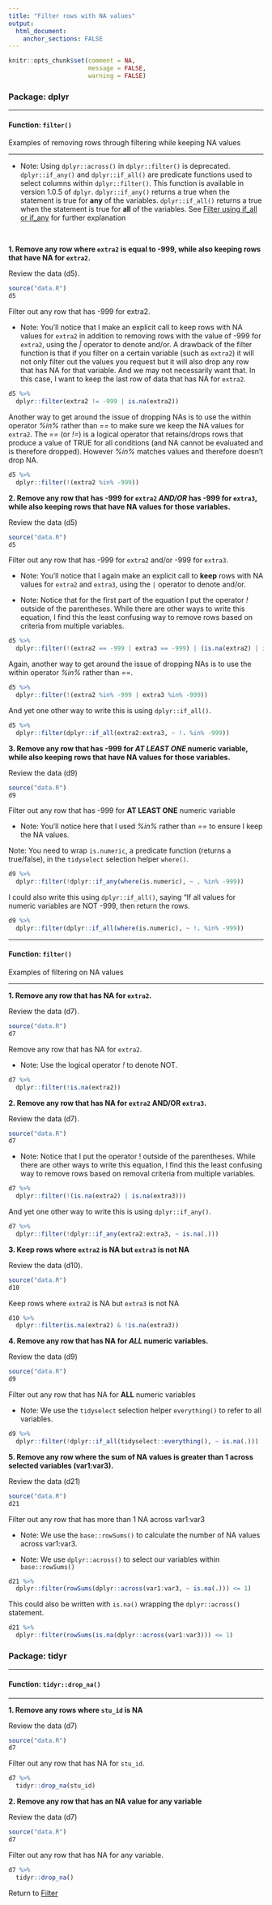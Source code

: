 ```yaml
---
title: "Filter rows with NA values"
output: 
  html_document:
    anchor_sections: FALSE
---
```


```r
knitr::opts_chunk$set(comment = NA,
                      message = FALSE,
                      warning = FALSE)
```

### Package: dplyr

---

#### Function: `filter()`

Examples of removing rows through filtering while keeping NA values

---

* Note: Using `dplyr::across()` in `dplyr::filter()` is deprecated. `dplyr::if_any()` and `dplyr::if_all()` are predicate functions used to select columns within `dplyr::filter()`. This function is available in version 1.0.5 of `dplyr`. `dplyr::if_any()` returns a true when the statement is true for **any** of the variables. `dplyr::if_all()` returns a true when the statement is true for **all** of the variables. See [Filter using if_all or if_any](https://cghlewis.github.io/data-wrangling-functions/filter-data/filter-rows-if.html) for further explanation

<br>

**1\. Remove any row where `extra2` is equal to -999, while also keeping rows that have NA for `extra2`.**

Review the data (d5).

```r

source("data.R")
d5

```


Filter out any row that has -999 for extra2.

* Note: You’ll notice that I make an explicit call to keep rows with NA values for `extra2` in addition to removing rows with the value of -999 for `extra2`, using the *|* operator to denote and/or. A drawback of the filter function is that if you filter on a certain variable (such as `extra2`) it will not only filter out the values you request but it will also drop any row that has NA for that variable. And we may not necessarily want that. In this case, I want to keep the last row of data that has NA for `extra2`.

```r

d5 %>% 
  dplyr::filter(extra2 != -999 | is.na(extra2))

```

Another way to get around the issue of dropping NAs is to use the within operator *%in%* rather than *==* to make sure we keep the NA values for `extra2`. The *==* (or *!=*) is a logical operator that retains/drops rows that produce a value of TRUE for all conditions (and NA cannot be evaluated and is therefore dropped). However *%in%* matches values and therefore doesn't drop NA. 

```r

d5 %>% 
  dplyr::filter(!(extra2 %in% -999))

```


**2\. Remove any row that has -999 for `extra2` *AND/OR* has -999 for `extra3`, while also keeping rows that have NA values for those variables.**

Review the data (d5)

```r

source("data.R")
d5

```

Filter out any row that has -999 for `extra2` and/or -999 for `extra3`.

* Note: You'll notice that I again make an explicit call to **keep** rows with NA values for `extra2` and `extra3`, using the `|` operator to denote and/or.

* Note: Notice that for the first part of the equation I put the operator *!* outside of the parentheses. While there are other ways to write this equation, I find this the least confusing way to remove rows based on criteria from multiple variables.

```r

d5 %>% 
  dplyr::filter(!(extra2 == -999 | extra3 == -999) | (is.na(extra2) | is.na(extra3)))

```

Again, another way to get around the issue of dropping NAs is to use the within operator *%in%* rather than *==*.

```r

d5 %>% 
  dplyr::filter(!(extra2 %in% -999 | extra3 %in% -999))

```

And yet one other way to write this is using `dplyr::if_all()`.

```r

d5 %>% 
  dplyr::filter(dplyr::if_all(extra2:extra3, ~ !. %in% -999))

```


**3\. Remove any row that has -999 for *AT LEAST ONE* numeric variable, while also keeping rows that have NA values for those variables.**

Review the data (d9)

```r

source("data.R")
d9

```

Filter out any row that has -999 for **AT LEAST ONE** numeric variable

* Note: You'll notice here that I used *%in%* rather than *==* to ensure I keep the NA values.

Note: You need to wrap `is.numeric`, a predicate function (returns a true/false), in the `tidyselect` selection helper `where()`.

```r

d9 %>% 
  dplyr::filter(!dplyr::if_any(where(is.numeric), ~ . %in% -999))

```

I could also write this using `dplyr::if_all()`, saying "If all values for numeric variables are NOT -999, then return the rows.

```r

d9 %>% 
  dplyr::filter(dplyr::if_all(where(is.numeric), ~ !. %in% -999))

```

---

#### Function: `filter()`

Examples of filtering on NA values

---

**1\. Remove any row that has NA for `extra2`.**

Review the data (d7).

```r

source("data.R")
d7

```

Remove any row that has NA for `extra2`.

* Note: Use the logical operator *!* to denote NOT.

```r

d7 %>% 
  dplyr::filter(!is.na(extra2))

```

**2\. Remove any row that has NA for `extra2` AND/OR `extra3`.**

Review the data (d7).

```r

source("data.R")
d7

```

* Note: Notice that I put the operator ! outside of the parentheses. While there are other ways to write this equation, I find this the least confusing way to remove rows based on removal criteria from multiple variables.

```r

d7 %>% 
  dplyr::filter(!(is.na(extra2) | is.na(extra3)))

```

And yet one other way to write this is using `dplyr::if_any()`.

```r

d7 %>%
  dplyr::filter(!dplyr::if_any(extra2:extra3, ~ is.na(.)))

```


**3\. Keep rows where `extra2` is NA but `extra3` is not NA**

Review the data (d10).

```r

source("data.R")
d10

```

Keep rows where `extra2` is NA but `extra3` is not NA

```r

d10 %>%
  dplyr::filter(is.na(extra2) & !is.na(extra3))
```


**4\. Remove any row that has NA for *ALL* numeric variables.**

Review the data (d9)

```r

source("data.R")
d9

```

Filter out any row that has NA for **ALL** numeric variables

* Note: We use the `tidyselect` selection helper `everything()` to refer to all variables.

```r

d9 %>% 
  dplyr::filter(!dplyr::if_all(tidyselect::everything(), ~ is.na(.)))


```

**5\. Remove any row where the sum of NA values is greater than 1 across selected variables (var1:var3).**

Review the data (d21)

```r

source("data.R")
d21

```

Filter out any row that has more than 1 NA across var1:var3

* Note: We use the `base::rowSums()` to calculate the number of NA values across var1:var3.

* Note: We use `dplyr::across()` to select our variables within `base::rowSums()`

```r

d21 %>%
  dplyr::filter(rowSums(dplyr::across(var1:var3, ~ is.na(.))) <= 1)

```

This could also be written with `is.na()` wrapping the `dplyr::across()` statement.

```r

d21 %>%
  dplyr::filter(rowSums(is.na(dplyr::across(var1:var3))) <= 1)

```


### Package: tidyr

---

#### Function: `tidyr::drop_na()`

---

**1\. Remove any rows where `stu_id` is NA**

Review the data (d7)

```r

source("data.R")
d7

```


Filter out any row that has NA for `stu_id`.

```r

d7 %>% 
  tidyr::drop_na(stu_id)


```


**2\. Remove any row that has an NA value for any variable**

Review the data (d7)

```r

source("data.R")
d7

```

Filter out any row that has NA for any variable.

```r

d7 %>% 
  tidyr::drop_na()


```

Return to [Filter](https://github.com/Cghlewis/data-wrangling-functions/wiki/Filter)
